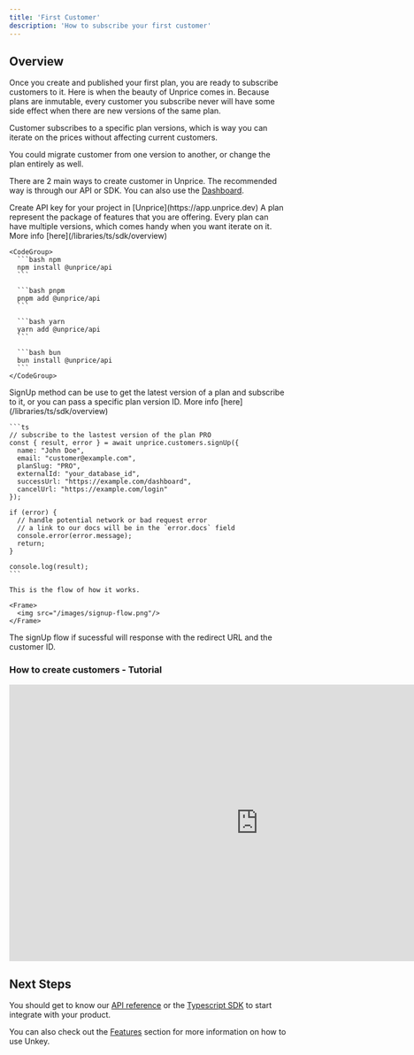 ```yaml
---
title: 'First Customer'
description: 'How to subscribe your first customer'
---
```


## Overview

Once you create and published your first plan, you are ready to subscribe customers to it. Here is when the beauty of Unprice comes in. Because plans are inmutable, every customer you subscribe  never will have some side effect when there are new versions of the same plan.

Customer subscribes to a specific plan versions, which is way you can iterate on the prices without affecting current customers.

You could migrate customer from one version to another, or change the plan entirely as well.

There are 2 main ways to create customer in Unprice. The recommended way is through our API or SDK. You can also use the [Dashboard](https://app.unprice.dev).

<AccordionGroup>
  <Accordion title="Create API key">
    Create API key for your project in [Unprice](https://app.unprice.dev)
  </Accordion>
  <Accordion title="Install SDK">
    A plan represent the package of features that you are offering. Every plan can have multiple versions, which comes handy when you want iterate on it. More info [here](/libraries/ts/sdk/overview)

    <CodeGroup>
      ```bash npm
      npm install @unprice/api
      ```

      ```bash pnpm
      pnpm add @unprice/api
      ```

      ```bash yarn
      yarn add @unprice/api
      ```

      ```bash bun
      bun install @unprice/api
      ```
    </CodeGroup>
  </Accordion>
  <Accordion title="Use sign up method">
    SignUp method can be use to get the latest version of a plan and subscribe to it, or you can pass a specific plan version ID. More info [here](/libraries/ts/sdk/overview)

    ```ts
    // subscribe to the lastest version of the plan PRO
    const { result, error } = await unprice.customers.signUp({
      name: "John Doe",
      email: "customer@example.com",
      planSlug: "PRO",
      externalId: "your_database_id",
      successUrl: "https://example.com/dashboard",
      cancelUrl: "https://example.com/login"
    });

    if (error) {
      // handle potential network or bad request error
      // a link to our docs will be in the `error.docs` field
      console.error(error.message);
      return;
    }

    console.log(result);
    ```

    This is the flow of how it works.

    <Frame>
      <img src="/images/signup-flow.png"/>
    </Frame>
  </Accordion>
  <Accordion title="Handle redirect">
    The signUp flow if sucessful will response with the redirect URL and the customer ID.
  </Accordion>
</AccordionGroup>

### How to create customers - Tutorial

<Frame>
  <iframe
    width="900"
    height="500"
    src="https://www.youtube.com/embed/4KzFe50RQkQ"
    title="YouTube video player"
    frameBorder="0"
    allow="accelerometer; autoplay; clipboard-write; encrypted-media; gyroscope; picture-in-picture"
    allowFullScreen
  ></iframe>
</Frame>


## Next Steps

You should get to know our [API reference](/api-reference/authentication) or the [Typescript SDK](/libraries/ts/sdk/overview) to start integrate with your product.

You can also check out the [Features](/apis/features/ratelimiting) section for more information on how to use Unkey.